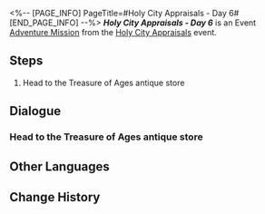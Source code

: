 <%-- [PAGE_INFO]
PageTitle=#Holy City Appraisals - Day 6#
[END_PAGE_INFO] --%>
{{Stub|Dialogue.}}
{{Mission Infobox
|id            = 8031406
|title         = 
|image         = <!--Mission Holy City Appraisals - Day 6.png-->
|type          = Adventure
|event_name    = Holy City Appraisals
|chapter       = 
|requirements  = [[Adventure Mission]] ''[[Holy City Appraisals - Day 5]]'' completed
|summary       = <!--official mission summary from Fate's Atlas-->
|characters    = Theodoros; Trailblazer
|startLocation = [[Amphoreus]] - [["Eternal Holy City" Okhema]]
|world         = Amphoreus
|area          = "Eternal Holy City" Okhema
|prev          = Holy City Appraisals - Day 5
|next          = Holy City Appraisals - Day 7
|rewards       = Credit*1,000
}}
'''''Holy City Appraisals - Day 6''''' is an Event [[Adventure Mission]] from the [[Holy City Appraisals]] event.

==Steps==
# Head to the Treasure of Ages antique store

<!--
==Gameplay Notes==

--><!--
==Trial Character==

-->
==Dialogue==
{{Stub Dialogue}}
===Head to the Treasure of Ages antique store{{subst:void|<!--803140601-->}}===
{{Mission Description|type=adventure|location="Eternal Holy City" Okhema|Today's treasure for appraisal has been prepared. Go find Theodoros.}}
{{Dialogue Start}}
:{{tx}}
{{Dialogue End}}

==Other Languages==
{{Other Languages
|en   = Holy City Appraisals - Day 6
|zhs  = 圣城鉴宝•第六日
|zht  = 聖城鑑寶•第六日
|ja   = 聖都の宝物鑑定・6日目
|ko   = 거룩한 도시 보물 감정•6일차
|es   = Tasaciones en la ciudad sagrada: día 6
|fr   = Expertise de la ville sainte - Jour&nbsp;6
|ru   = Экспертиза подлинности в священном городе: День 6
|th   = ประเมินสมบัติเมืองศักดิ์สิทธิ์ วันที่ 6
|vi   = Giám Bảo Thánh Thành - Ngày 6
|de   = Schatzbegutachtung der Heiligen Stadt: Tag 6
|id   = Penaksiran Harta Kota Suci: Hari 6
|pt   = Avaliações da Pólis Sagrada - Dia 6
}}

==Change History==
{{Change History|3.1}}
